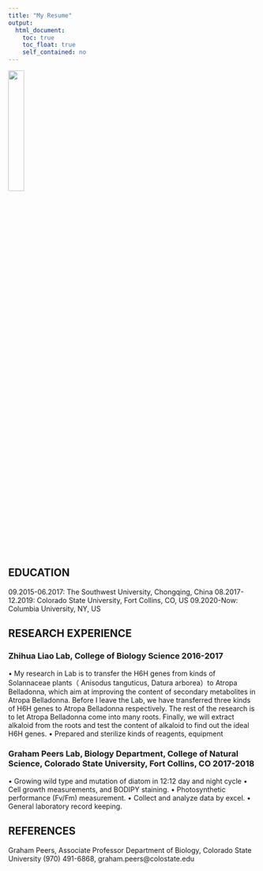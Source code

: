 ```yaml
---
title: "My Resume"
output: 
  html_document:
    toc: true
    toc_float: true
    self_contained: no
---
```


<img src="images/chenxin.jpg" style="width:25%">

## EDUCATION
09.2015-06.2017: The Southwest University, Chongqing, China
08.2017-12.2019: Colorado State University, Fort Collins, CO, US
09.2020-Now: Columbia University, NY, US

## RESEARCH EXPERIENCE
### Zhihua Liao Lab, College of Biology Science                                        2016-2017
•	My research in Lab is to transfer the H6H genes from kinds of Solannaceae plants（ Anisodus tanguticus, Datura arborea）to Atropa Belladonna, which aim at improving the content of secondary metabolites in Atropa Belladonna. Before I leave the Lab, we have transferred three kinds of H6H genes to Atropa Belladonna respectively. The rest of the research is to let Atropa Belladonna come into many roots. Finally, we will extract alkaloid from the roots and test the content of alkaloid to find out the ideal H6H genes.
•	Prepared and sterilize kinds of reagents, equipment

### Graham Peers Lab, Biology Department, College of Natural Science, Colorado State University, Fort Collins, CO                                               2017-2018
•	Growing wild type and mutation of diatom in 12:12 day and night cycle
•	Cell growth measurements, and BODIPY staining.
•	Photosynthetic performance (Fv/Fm) measurement.
•	Collect and analyze data by excel.
•	General laboratory record keeping. 

## REFERENCES
Graham Peers, Associate Professor 
Department of Biology, Colorado State University (970) 491-6868, graham.peers@colostate.edu

